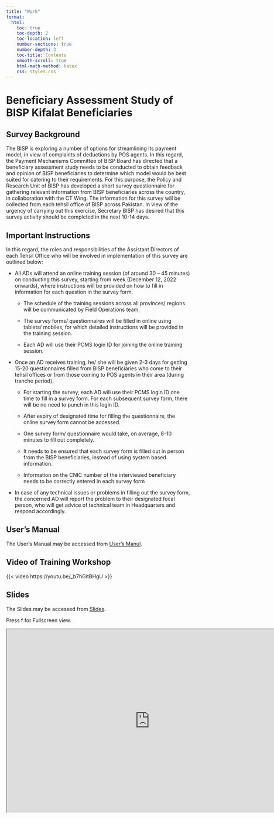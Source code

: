 ```yaml
---
title: "Work"
format:
  html:
    toc: true
    toc-depth: 2
    toc-location: left
    number-sections: true
    number-depth: 3
    toc-title: Contents
    smooth-scroll: true
    html-math-method: katex
    css: styles.css
---
```


# Beneficiary Assessment Study of BISP Kifalat Beneficiaries

## Survey Background

The BISP is exploring a number of options for streamlining its payment model, in view of complaints of deductions by POS agents. In this regard, the Payment Mechanisms Committee of BISP Board has directed that a beneficiary assessment study needs to be conducted to obtain feedback and opinion of BISP beneficiaries to determine which model would be best suited for catering to their requirements. For this purpose, the Policy and Research Unit of BISP has developed a short survey questionnaire for gathering relevant information from BISP beneficiaries across the country, in collaboration with the CT Wing. The information for this survey will be collected from each tehsil office of BISP across Pakistan. In view of the urgency of carrying out this exercise, Secretary BISP has desired that this survey activity should be completed in the next 10-14 days.

## Important Instructions

In this regard, the roles and responsibilities of the Assistant Directors of each Tehsil Office who will be involved in implementation of this survey are outlined below:

-   All ADs will attend an online training session (of around 30 -- 45 minutes) on conducting this survey, starting from week (December 12, 2022 onwards), where instructions will be provided on how to fill in information for each question in the survey form.

    -   The schedule of the training sessions across all provinces/ regions will be communicated by Field Operations team.

    -   The survey forms/ questionnaires will be filled in online using tablets/ mobiles, for which detailed instructions will be provided in the training session.

    -   Each AD will use their PCMS login ID for joining the online training session.

-   Once an AD receives training, he/ she will be given 2-3 days for getting 15-20 questionnaires filled from BISP beneficiaries who come to their tehsil offices or from those coming to POS agents in their area (during tranche period).

    -   For starting the survey, each AD will use their PCMS login ID one time to fill in a survey form. For each subsequent survey form, there will be no need to punch in this login ID.

    -   After expiry of designated time for filling the questionnaire, the online survey form cannot be accessed.

    -   One survey form/ questionnaire would take, on average, 8-10 minutes to fill out completely.

    -   It needs to be ensured that each survey form is filled out in person from the BISP beneficiaries, instead of using system based information.

    -   Information on the CNIC number of the interviewed beneficiary needs to be correctly entered in each survey form

-   In case of any technical issues or problems in filling out the survey form, the concerned AD will report the problem to their designated focal person, who will get advice of technical team in Headquarters and respond accordingly.

## User's Manual

The User's Manual may be accessed from [User's Manul](https://raw.githubusercontent.com/prupk/Work/main/2022-12-10_BNA_Survey/2022-12-10_User's_Manual_for_Beneficiary_Assessment_Study_of_BISP_Kifalat_Beneficiaries.pdf).

## Video of Training Workshop

{{< video https://youtu.be/_b7hGitBHgU >}}


## Slides

The Slides may be accessed from [Slides](https://prupk.com/slides/2023-02-03/index.html).

Press f for Fullscreen view.

```{=html}
<iframe width = "780" height = "500" src = "https://prupk.com/slides/2023-02-03/index.html" title = "https://prupk.com/slides/2023-02-03/index.html"></iframe>
```
